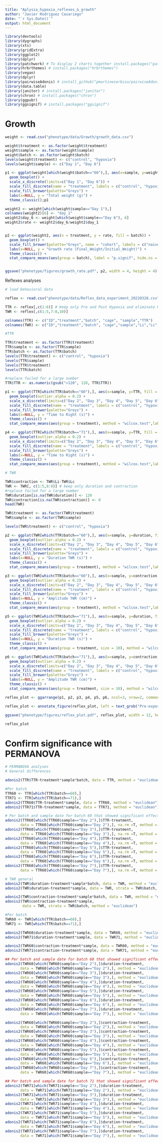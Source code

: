 ```yaml
---
title: "Aplysia_hypoxia_reflexes_&_growth"
author: "Javier Rodriguez Casariego"
date: "`r Sys.Date()`"
output: html_document
---
```


```r

library(devtools)
library(dygraphs)
library(xts)
library(gridExtra)
library(ggplot2)
library(dplyr)
library(patchwork) # To display 2 charts together install.packages("patchwork")
library(hrbrthemes) # install.packages("hrbrthemes")
library(vegan)
library(dplyr)
library(pairwiseAdonis) # install_github("pmartinezarbizu/pairwiseAdonis/pairwiseAdonis")
library(data.table)
library(janitor) # install.packages("janitor")
library(chron) # install.packages("chron")
library(ggpubr)
library(ggsignif) # install.packages("ggsignif")

```

# Growth
```r

weight <- read.csv("phenotype/data/Growth/growth_data.csv")

weight$treatment <- as.factor(weight$treatment)
weight$sample <- as.factor(weight$sample)
weight$batch <- as.factor(weight$batch)
levels(weight$treatment) <- c("control", "hypoxia")
levels(weight$sample) <- c("Day 1", "Day 6")

p1 <- ggplot(weight[which(weight$batch=="60"),], aes(x=sample, y=weight.g., fill = treatment)) +
  geom_boxplot() +
  scale_x_discrete(limits=c("Day 1", "Day 6")) +
  scale_fill_discrete(name = "treatment", labels = c("control", "hypoxia")) +
  scale_fill_brewer(palette="Greys") + 
  labs(x=NULL, y = "Total weight (g)") +
  theme_classic();p1

weight2 <- weight[which(weight$sample=="Day 1"),]
colnames(weight2)[6] <- "day_1" 
weight2$day_6 <- weight[which(weight$sample=="Day 6"), 6]
weight2$rate <- weight2$day_6/weight2$day_1


p2 <- ggplot(weight2, aes(x = treatment, y = rate, fill = batch)) +
  geom_boxplot() +
  scale_fill_brewer(palette="Greys", name = "cohort", labels = c("naive", "pre-exposed")) + 
  labs(x=NULL, y = "Growth rate (Final_Weight/Initial_Weight)") +
  theme_classic() + 
  stat_compare_means(aes(group = batch), label = "p.signif", hide.ns = T, show.legend = F, label.y = 1.3);p2


ggsave("phenotype/figures/growth_rate.pdf", p2, width = 4, height = 4)

```

Reflexes analyses
```r
# load behavioral data

reflex <- read.csv("phenotype/data/Reflex_data_experiment_20220328.csv", header = TRUE, )

TTR <- reflex[,c(1:6)] # Keep only Pre and Post Hypoxia and eliminate NAs
TWR <- reflex[,c(1:5,7:8,10)]

colnames(TTR) <- c("ID","treatment","batch", "cage", "sample","TTR")
colnames(TWR) <- c("ID","treatment","batch", "cage","sample","Li","Lc","duration")

#TTR

TTR$treatment <- as.factor(TTR$treatment)
TTR$sample <- as.factor(TTR$sample)
TTR$batch <- as.factor(TTR$batch)
levels(TTR$treatment) <- c("control", "hypoxia")
levels(TTR$sample)
levels(TTR$treatment)
levels(TTR$batch)

#replace failed for a large number
TTR$TTR <- as.numeric(gsub(">120", 120, TTR$TTR))

p1 <- ggplot(TTR[which(TTR$batch=="60"),], aes(x=sample, y=TTR, fill = treatment)) +
  geom_boxplot(outlier.alpha = 0.2) +
  scale_x_discrete(limits=c("Day 2", "Day 3", "Day 4", "Day 5", "Day 6", "Day 7")) +
  scale_fill_discrete(name = "treatment", labels = c("control", "hypoxia")) +
  scale_fill_brewer(palette="Greys") + 
  labs(x=NULL, y = "Time to Right (s)") +
  theme_classic() +
  stat_compare_means(aes(group = treatment), method = "wilcox.test",label = "p.signif", hide.ns = T, show.legend = F)

p4 <- ggplot(TTR[which(TTR$batch=="71"),], aes(x=sample, y=TTR, fill = treatment)) +
  geom_boxplot(outlier.alpha = 0.2) +
  scale_x_discrete(limits=c("Day 2", "Day 3", "Day 4", "Day 5", "Day 6", "Day 7")) +
  scale_fill_discrete(name = "treatment", labels = c("control", "hypoxia")) +
  scale_fill_brewer(palette="Greys") + 
  labs(x=NULL, y = "Time to Right (s)") +
  theme_classic() +
  stat_compare_means(aes(group = treatment), method = "wilcox.test",label = "p.signif", hide.ns = T, show.legend = F)

# TWR 

TWR$contraction <- TWR$Li-TWR$Lc
TWR <- TWR[, c(1:5,8:9)] # keep only duration and contraction
#replace failed for a large number
TWR$duration[is.na(TWR$duration)] <- 120
TWR$contraction[is.na(TWR$contraction)] <- 0
head(TWR)

TWR$treatment <- as.factor(TWR$treatment)
TWR$sample <- as.factor(TWR$sample)

levels(TWR$treatment) <- c("control", "hypoxia")

p2 <- ggplot(TWR[which(TTR$batch=="60"),], aes(x=sample, y=duration, fill = treatment)) +
  geom_boxplot(outlier.alpha = 0.2) +
  scale_x_discrete(limits=c("Day 2", "Day 3", "Day 4", "Day 5", "Day 6", "Day 7")) +
  scale_fill_discrete(name = "treatment", labels = c("control", "hypoxia")) +
  scale_fill_brewer(palette="Greys") + 
  labs(x=NULL, y = "Duration TWR (s)") +
  theme_classic() +
  stat_compare_means(aes(group = treatment), method = "wilcox.test",label = "p.signif", hide.ns = T, show.legend = F)

p3 <- ggplot(TWR[which(TTR$batch=="60"),], aes(x=sample, y=contraction, fill = treatment)) +
  geom_boxplot(outlier.alpha = 0.2) +
  scale_x_discrete(limits=c("Day 2", "Day 3", "Day 4", "Day 5", "Day 6", "Day 7")) +
  scale_fill_discrete(name = "treatment", labels = c("control", "hypoxia")) +
  scale_fill_brewer(palette="Greys") + 
  labs(x=NULL, y = "Amplitude TWR (cm)") +
  theme_classic() +
  stat_compare_means(aes(group = treatment), method = "wilcox.test",label = "p.signif", hide.ns = T, show.legend = F)

p5 <- ggplot(TWR[which(TTR$batch=="71"),], aes(x=sample, y=duration, fill = treatment)) +
  geom_boxplot(outlier.alpha = 0.2) +
  scale_x_discrete(limits=c("Day 2", "Day 3", "Day 4", "Day 5", "Day 6", "Day 7")) +
  scale_fill_discrete(name = "treatment", labels = c("control", "hypoxia")) +
  scale_fill_brewer(palette="Greys") + 
  labs(x=NULL, y = "Duration TWR (s)") +
  theme_classic() +
  stat_compare_means(aes(group = treatment, size = 10), method = "wilcox.test",label = "p.signif", hide.ns = T, show.legend = F)

p6 <- ggplot(TWR[which(TTR$batch=="71"),], aes(x=sample, y=contraction, fill = treatment)) +
  geom_boxplot(outlier.alpha = 0.2) +
  scale_x_discrete(limits=c("Day 2", "Day 3", "Day 4", "Day 5", "Day 6", "Day 7")) +
  scale_fill_discrete(name = "treatment", labels = c("control", "hypoxia")) +
  scale_fill_brewer(palette="Greys") + 
  labs(x=NULL, y = "Amplitude TWR (cm)") +
  theme_classic() +
  stat_compare_means(aes(group = treatment, size = 10), method = "wilcox.test",label = "p.signif", hide.ns = T, show.legend = F)

reflex_plot <- ggarrange(p1, p2, p3, p4, p5, p6, ncol=3, nrow=2, common.legend = TRUE, legend="right")

reflex_plot <- annotate_figure(reflex_plot, left = text_grob("Pre-exposed                                    Naïve", face = "bold", rot = 90, size = 14), bottom = text_grob("Days of repeated exposure to 6hr hypoxic pulses or control conditions", size = 12))

ggsave("phenotype/figures/reflex_plot.pdf", reflex_plot, width = 12, height = 6)

reflex_plot
```


# Confirm significance with PERMANOVA
```r
# PERMANOVA analyses 
# General differences

adonis2(TTR$TTR~treatment*sample*batch, data = TTR, method = "euclidean")

#Per batch
TTR60 <- TTR[which(TTR$batch==60),]
TTR71 <- TTR[which(TTR$batch==71),]
adonis2(TTR60$TTR~treatment*sample, data = TTR60, method = "euclidean")
adonis2(TTR71$TTR~treatment*sample, data = TTR71, method = "euclidean")

# Per batch and sample date for batch 60 that showed significant effects treatment:sample 
adonis2(TTR60[which(TTR60$sample=="Day 2"),]$TTR~treatment, 
       data = TTR60[which(TTR60$sample=="Day 2"),], na.rm =T, method = "euclidean")
adonis2(TTR60[which(TTR60$sample=="Day 3"),]$TTR~treatment, 
       data = TTR60[which(TTR60$sample=="Day 3"),], na.rm =T, method = "euclidean")
adonis2(TTR60[which(TTR60$sample=="Day 4"),]$TTR~treatment, 
       data = TTR60[which(TTR60$sample=="Day 4"),], na.rm =T, method = "euclidean")
adonis2(TTR60[which(TTR60$sample=="Day 5"),]$TTR~treatment, 
       data = TTR60[which(TTR60$sample=="Day 5"),], na.rm =T, method = "euclidean")
adonis2(TTR60[which(TTR60$sample=="Day 6"),]$TTR~treatment, 
       data = TTR60[which(TTR60$sample=="Day 6"),], na.rm =T, method = "euclidean")
adonis2(TTR60[which(TTR60$sample=="Day 7"),]$TTR~treatment, 
       data = TTR60[which(TTR60$sample=="Day 7"),], na.rm =T, method = "euclidean")

# TWR general
adonis2(TWR$duration~treatment*sample*batch, data = TWR, method = "euclidean", by= NULL)
adonis2(TWR$duration~treatment*sample, data = TWR, strata = TWR$batch, method = "euclidean")

adonis2(TWR$contraction~treatment*sample*batch, data = TWR, method = "euclidean", by = NULL)
adonis2(TWR$contraction~treatment*sample, 
        data = TWR, strata = TWR$batch, method = "euclidean")

#Per batch
TWR60 <- TWR[which(TTR$batch==60),]
TWR71 <- TWR[which(TTR$batch==71),]

adonis2(TWR60$duration~treatment*sample, data = TWR60, method = "euclidean")
adonis2(TWR71$duration~treatment*sample, data = TWR71, method = "euclidean")

adonis2(TWR60$contraction~treatment*sample, data = TWR60, method = "euclidean")
adonis2(TWR71$contraction~treatment*sample, data = TWR71, method = "euclidean")

## Per batch and sample date for batch 60 that showed significant effects treatment:sample for both duration and contraction 
adonis2(TWR60[which(TWR60$sample=="Day 2"),]$duration~treatment, 
       data = TWR60[which(TWR60$sample=="Day 2"),], method = "euclidean")
adonis2(TWR60[which(TWR60$sample=="Day 3"),]$duration~treatment, 
       data = TWR60[which(TWR60$sample=="Day 3"),], method = "euclidean")
adonis2(TWR60[which(TWR60$sample=="Day 4"),]$duration~treatment, 
       data = TWR60[which(TWR60$sample=="Day 4"),], method = "euclidean")
adonis2(TWR60[which(TWR60$sample=="Day 5"),]$duration~treatment, 
       data = TWR60[which(TWR60$sample=="Day 5"),], method = "euclidean")
adonis2(TWR60[which(TWR60$sample=="Day 6"),]$duration~treatment, 
       data = TWR60[which(TWR60$sample=="Day 6"),], method = "euclidean")
adonis2(TWR60[which(TWR60$sample=="Day 7"),]$duration~treatment, 
       data = TWR60[which(TWR60$sample=="Day 7"),], method = "euclidean")

adonis2(TWR60[which(TWR60$sample=="Day 2"),]$contraction~treatment, 
       data = TWR60[which(TWR60$sample=="Day 2"),], method = "euclidean")
adonis2(TWR60[which(TWR60$sample=="Day 3"),]$contraction~treatment, 
       data = TWR60[which(TWR60$sample=="Day 3"),], method = "euclidean")
adonis2(TWR60[which(TWR60$sample=="Day 4"),]$contraction~treatment, 
       data = TWR60[which(TWR60$sample=="Day 4"),], method = "euclidean")
adonis2(TWR60[which(TWR60$sample=="Day 5"),]$contraction~treatment, 
       data = TWR60[which(TWR60$sample=="Day 5"),], method = "euclidean")
adonis2(TWR60[which(TWR60$sample=="Day 6"),]$contraction~treatment, 
       data = TWR60[which(TWR60$sample=="Day 6"),], method = "euclidean")
adonis2(TWR60[which(TWR60$sample=="Day 7"),]$contraction~treatment, 
       data = TWR60[which(TWR60$sample=="Day 7"),], method = "euclidean")

## Per batch and sample date for batch 71 that showed significant effects treatment:sample for duration only
adonis2(TWR71[which(TWR71$sample=="Day 2"),]$duration~treatment, 
       data = TWR71[which(TWR71$sample=="Day 2"),], method = "euclidean")
adonis2(TWR71[which(TWR71$sample=="Day 3"),]$duration~treatment, 
       data = TWR71[which(TWR71$sample=="Day 3"),], method = "euclidean")
adonis2(TWR71[which(TWR71$sample=="Day 4"),]$duration~treatment, 
       data = TWR71[which(TWR71$sample=="Day 4"),], method = "euclidean")
adonis2(TWR71[which(TWR71$sample=="Day 5"),]$duration~treatment, 
       data = TWR71[which(TWR71$sample=="Day 5"),], method = "euclidean")
adonis2(TWR71[which(TWR71$sample=="Day 6"),]$duration~treatment, 
       data = TWR71[which(TWR71$sample=="Day 6"),], method = "euclidean")
adonis2(TWR71[which(TWR71$sample=="Day 7"),]$duration~treatment, 
       data = TWR71[which(TWR71$sample=="Day 7"),], method = "euclidean")

```

